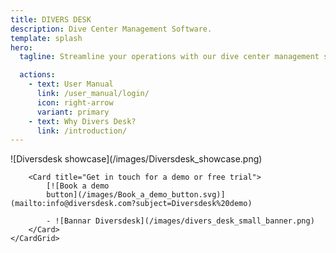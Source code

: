 ```yaml
---
title: DIVERS DESK
description: Dive Center Management Software.
template: splash
hero:
  tagline: Streamline your operations with our dive center management software

  actions:
    - text: User Manual
      link: /user_manual/login/
      icon: right-arrow
      variant: primary
    - text: Why Divers Desk?
      link: /introduction/
---
```



<div>
    <YouTube id="https://youtu.be/QUUr5A2rRKw?si=J_Rjg7dSmfYrUWVH" />
    <CardGrid stagger>
        <Card title="Seamless planning, anytime, anywhere">
            ![Diversdesk showcase](/images/Diversdesk_showcase.png)
        </Card>

        <Card title="Get in touch for a demo or free trial">
            [![Book a demo
            button](/images/Book_a_demo_button.svg)](mailto:info@diversdesk.com?subject=Diversdesk%20demo)

            - ![Bannar Diversdesk](/images/divers_desk_small_banner.png)
        </Card>
    </CardGrid>
</div>

